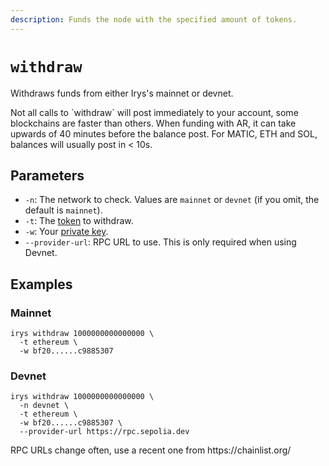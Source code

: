 ```yaml
---
description: Funds the node with the specified amount of tokens.
---
```



# `withdraw`

Withdraws funds from either Irys's mainnet or devnet.

<Callout type="info" emoji="ℹ️">
Not all calls to `withdraw` will post immediately to your account, some blockchains are faster than others. When funding with AR, it can take upwards of 40 minutes before the balance post. For MATIC, ETH and SOL, balances will usually post in < 10s.
</Callout>

## Parameters

- `-n`: The network to check. Values are `mainnet` or `devnet` (if you omit, the default is `mainnet`).
- `-t`: The [token](/overview/supported-tokens) to withdraw.
- `-w`: Your [private key](/cli#using-private-keys).
- `--provider-url`: RPC URL to use. This is only required when using Devnet.

## Examples

### Mainnet

```console
irys withdraw 1000000000000000 \
  -t ethereum \
  -w bf20......c9885307
```

### Devnet

```console
irys withdraw 1000000000000000 \
  -n devnet \
  -t ethereum \
  -w bf20......c9885307 \
  --provider-url https://rpc.sepolia.dev
```

<Callout type="info" emoji="ℹ️">
	RPC URLs change often, use a recent one from https://chainlist.org/
</Callout>
